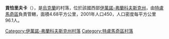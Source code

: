 {{coord|48|51|56|N|25|1|12|E|scale:30000|display=title}}

'''貢恰里夫卡'''（{{lang-uk|Гончарівка}}），是[[烏克蘭|烏克蘭]]的村落，位於該國西部[[伊萬諾-弗蘭科夫斯克州|伊萬諾-弗蘭科夫斯克州]]，由[[特盧馬奇區|特盧馬奇區]]負責管轄，面積4.68平方公里，2001年人口450，人口密度每平方公里96.1人。

{{DEFAULTSORT:Гончарівка}}
[[Category:伊萬諾-弗蘭科夫斯克州村落|Category:伊萬諾-弗蘭科夫斯克州村落]]
[[Category:特盧馬奇區村落|Category:特盧馬奇區村落]]


{{IvanoFrankivsk-geo-stub}}